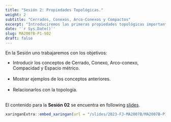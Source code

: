 ```yaml
---
title: "Sesión 2: Propiedades Topológicas."
weight: 2
subtitle: "Cerrados, Conexos, Arco-Conexos y Compactos"
excerpt: "Introduciremos las primeras propiedades topológicas importantes para nuestro curso."
date: '`r Sys.Date()`'
slug: MA2007B-P1-S02
draft: false
---
```


En la Sesión uno trabajaremos con los objetivos: 

* Introducir los conceptos de Cerrado, Conexo, Arco-conexo, Compacidad y Espacio métrico. <br/><br/>
* Mostrar ejemplos de los conceptos anteriores. <br/><br/>
* Relacionarlos con la topología. <br/><br/>

El contenido para la **Sesión 02** se encuentra en following [slides](/slides/2023-FJ-MA2007B/MA2007B-P1-S02).

```r
xaringanExtra::embed_xaringan(url = "/slides/2023-FJ-MA2007B/MA2007B-P1-S02", ratio = "4:3")
```